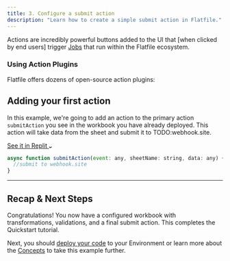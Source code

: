 ```yaml
---
title: 3. Configure a submit action
description: "Learn how to create a simple submit action in Flatfile."
---
```


Actions are incredibly powerful buttons added to the UI that [when clicked by end users] trigger <Tooltip tip="Learn about Jobs">[Jobs](../concepts/jobs)</Tooltip> 
that run within the Flatfile ecosystem. 

### Using Action Plugins

Flatfile offers dozens of open-source action plugins: 

<CardGroup cols={3}>
  <Card color="#CB3837" title="@flatfile/plugin-action-download-xlsx" icon="npm" href="https://plugins.flatfile.com">
  </Card>
  <Card color="#CB3837" title="@flatfile/plugin-action-download-zip" icon="npm" href="https://plugins.flatfile.com">
  </Card>
  <Card color="#CB3837" title="@flatfile/plugin-action-postgresql-egress" icon="npm" href="https://plugins.flatfile.com">
  </Card>
</CardGroup>

## Adding your first action 

In this example, we're going to add an action to the primary action `submitAction` you see in the workbook you have already deployed. 
This action will take data from the sheet and submit it to TODO:webhook.site.

<a target="_blank" class="group px-4 py-1.5 relative inline-flex items-center rounded-full shadow-sm text-sm font-medium" 
href="https://replit.com/@flatfile/get-started#index.ts">
    <span class="absolute inset-0 bg-primary-dark rounded-full group-hover:opacity-[0.9]"></span>
    <span class="z-10 mr-2 text-white">See it in Replit</span>
    <svg width="6" height="3" class="h-2 overflow-visible -rotate-90 text-white" aria-hidden="true"><path d="M0 0L3 3L6 0" fill="none" stroke="currentColor" stroke-width="1.5" stroke-linecap="round"></path></svg>
</a>


```jsx
async function submitAction(event: any, sheetName: string, data: any) {
  //submit to webhook.site
}
```

---

## Recap & Next Steps
Congratulations! You now have a configured workbook with transformations, validations, and a final submit action. 
This completes the Quickstart tutorial.

Next, you should [deploy your code](../developer-tools/deploying) to your Environment or 
learn more about the [Concepts](../concepts/spaces) to take this example further.
